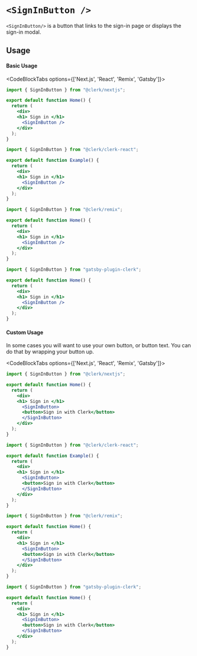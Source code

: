 
# `<SignInButton />`

`<SignInButton/>` is a button that links to the sign-in page or displays the sign-in modal.

## Usage

#### Basic Usage

<CodeBlockTabs options={['Next.js', 'React', 'Remix', 'Gatsby']}>
```jsx copy filename="pages/index.js"
import { SignInButton } from "@clerk/nextjs";

export default function Home() {
  return (
    <div>
    <h1> Sign in </h1>
      <SignInButton />
    </div>
  );
}
```
```jsx copy filename="example.js"
import { SignInButton } from "@clerk/clerk-react";

export default function Example() {
  return (
    <div>
    <h1> Sign in </h1>
      <SignInButton />
    </div>
  );
}
```
```jsx copy filename="pages/index.js"
import { SignInButton } from "@clerk/remix";

export default function Home() {
  return (
    <div>
    <h1> Sign in </h1>
      <SignInButton />
    </div>
  );
}
```
```jsx copy filename="pages/index.js"
import { SignInButton } from "gatsby-plugin-clerk";

export default function Home() {
  return (
    <div>
    <h1> Sign in </h1>
      <SignInButton />
    </div>
  );
}
```
</CodeBlockTabs>

#### Custom Usage

In some cases you will want to use your own button, or button text. You can do that by wrapping your button up.

<CodeBlockTabs options={['Next.js', 'React', 'Remix', 'Gatsby']}>
```jsx copy filename="pages/index.js"
import { SignInButton } from "@clerk/nextjs";

export default function Home() {
  return (
    <div>
    <h1> Sign in </h1>
      <SignInButton>
      <button>Sign in with Clerk</button>
      </SignInButton>
    </div>
  );
}
```
```jsx copy filename="example.js"
import { SignInButton } from "@clerk/clerk-react";

export default function Example() {
  return (
    <div>
    <h1> Sign in </h1>
      <SignInButton>
      <button>Sign in with Clerk</button>
      </SignInButton>
    </div>
  );
}
```
```jsx copy filename="pages/index.js"
import { SignInButton } from "@clerk/remix";

export default function Home() {
  return (
    <div>
    <h1> Sign in </h1>
      <SignInButton>
      <button>Sign in with Clerk</button>
      </SignInButton>
    </div>
  );
}
```
```jsx copy filename="pages/index.js"
import { SignInButton } from "gatsby-plugin-clerk";

export default function Home() {
  return (
    <div>
    <h1> Sign in </h1>
      <SignInButton>
      <button>Sign in with Clerk</button>
      </SignInButton>
    </div>
  );
}
```
</CodeBlockTabs>

